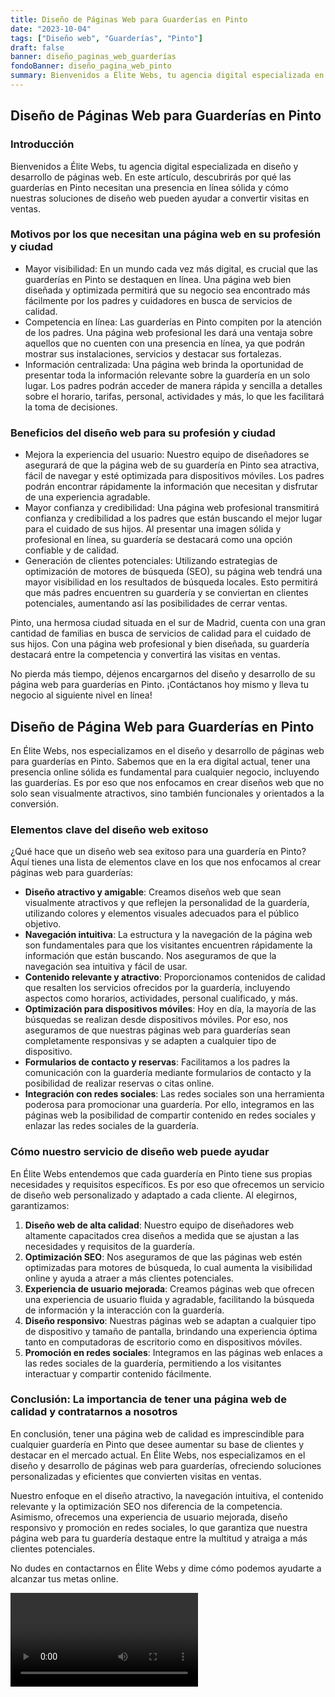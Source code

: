 ```yaml
---
title: Diseño de Páginas Web para Guarderías en Pinto
date: "2023-10-04"
tags: ["Diseño web", "Guarderías", "Pinto"]
draft: false
banner: diseño_paginas_web_guarderías
fondoBanner: diseño_pagina_web_pinto
summary: Bienvenidos a Élite Webs, tu agencia digital especializada en diseño y desarrollo de páginas web. En este artículo, descubrirás por qué las guarderías en Pinto necesitan una presencia en línea sólida y cómo nuestras soluciones de diseño web pueden ayudar a convertir visitas en ventas.
---
```



## Diseño de Páginas Web para Guarderías en Pinto

### Introducción

Bienvenidos a Élite Webs, tu agencia digital especializada en diseño y desarrollo de páginas web. En este artículo, descubrirás por qué las guarderías en Pinto necesitan una presencia en línea sólida y cómo nuestras soluciones de diseño web pueden ayudar a convertir visitas en ventas.

### Motivos por los que necesitan una página web en su profesión y ciudad

- Mayor visibilidad: En un mundo cada vez más digital, es crucial que las guarderías en Pinto se destaquen en línea. Una página web bien diseñada y optimizada permitirá que su negocio sea encontrado más fácilmente por los padres y cuidadores en busca de servicios de calidad.
- Competencia en línea: Las guarderías en Pinto compiten por la atención de los padres. Una página web profesional les dará una ventaja sobre aquellos que no cuenten con una presencia en línea, ya que podrán mostrar sus instalaciones, servicios y destacar sus fortalezas.
- Información centralizada: Una página web brinda la oportunidad de presentar toda la información relevante sobre la guardería en un solo lugar. Los padres podrán acceder de manera rápida y sencilla a detalles sobre el horario, tarifas, personal, actividades y más, lo que les facilitará la toma de decisiones.

### Beneficios del diseño web para su profesión y ciudad

- Mejora la experiencia del usuario: Nuestro equipo de diseñadores se asegurará de que la página web de su guardería en Pinto sea atractiva, fácil de navegar y esté optimizada para dispositivos móviles. Los padres podrán encontrar rápidamente la información que necesitan y disfrutar de una experiencia agradable.
- Mayor confianza y credibilidad: Una página web profesional transmitirá confianza y credibilidad a los padres que están buscando el mejor lugar para el cuidado de sus hijos. Al presentar una imagen sólida y profesional en línea, su guardería se destacará como una opción confiable y de calidad.
- Generación de clientes potenciales: Utilizando estrategias de optimización de motores de búsqueda (SEO), su página web tendrá una mayor visibilidad en los resultados de búsqueda locales. Esto permitirá que más padres encuentren su guardería y se conviertan en clientes potenciales, aumentando así las posibilidades de cerrar ventas.

Pinto, una hermosa ciudad situada en el sur de Madrid, cuenta con una gran cantidad de familias en busca de servicios de calidad para el cuidado de sus hijos. Con una página web profesional y bien diseñada, su guardería destacará entre la competencia y convertirá las visitas en ventas.

No pierda más tiempo, déjenos encargarnos del diseño y desarrollo de su página web para guarderías en Pinto. ¡Contáctanos hoy mismo y lleva tu negocio al siguiente nivel en línea!

<GifSeo />

<Cta />

## Diseño de Página Web para Guarderías en Pinto

En Élite Webs, nos especializamos en el diseño y desarrollo de páginas web para guarderías en Pinto. Sabemos que en la era digital actual, tener una presencia online sólida es fundamental para cualquier negocio, incluyendo las guarderías. Es por eso que nos enfocamos en crear diseños web que no solo sean visualmente atractivos, sino también funcionales y orientados a la conversión.

### Elementos clave del diseño web exitoso

¿Qué hace que un diseño web sea exitoso para una guardería en Pinto? Aquí tienes una lista de elementos clave en los que nos enfocamos al crear páginas web para guarderías:

- **Diseño atractivo y amigable**: Creamos diseños web que sean visualmente atractivos y que reflejen la personalidad de la guardería, utilizando colores y elementos visuales adecuados para el público objetivo.
- **Navegación intuitiva**: La estructura y la navegación de la página web son fundamentales para que los visitantes encuentren rápidamente la información que están buscando. Nos aseguramos de que la navegación sea intuitiva y fácil de usar.
- **Contenido relevante y atractivo**: Proporcionamos contenidos de calidad que resalten los servicios ofrecidos por la guardería, incluyendo aspectos como horarios, actividades, personal cualificado, y más.
- **Optimización para dispositivos móviles**: Hoy en día, la mayoría de las búsquedas se realizan desde dispositivos móviles. Por eso, nos aseguramos de que nuestras páginas web para guarderías sean completamente responsivas y se adapten a cualquier tipo de dispositivo.
- **Formularios de contacto y reservas**: Facilitamos a los padres la comunicación con la guardería mediante formularios de contacto y la posibilidad de realizar reservas o citas online.
- **Integración con redes sociales**: Las redes sociales son una herramienta poderosa para promocionar una guardería. Por ello, integramos en las páginas web la posibilidad de compartir contenido en redes sociales y enlazar las redes sociales de la guardería.

### Cómo nuestro servicio de diseño web puede ayudar

En Élite Webs entendemos que cada guardería en Pinto tiene sus propias necesidades y requisitos específicos. Es por eso que ofrecemos un servicio de diseño web personalizado y adaptado a cada cliente. Al elegirnos, garantizamos:

1. **Diseño web de alta calidad**: Nuestro equipo de diseñadores web altamente capacitados crea diseños a medida que se ajustan a las necesidades y requisitos de la guardería.
2. **Optimización SEO**: Nos aseguramos de que las páginas web estén optimizadas para motores de búsqueda, lo cual aumenta la visibilidad online y ayuda a atraer a más clientes potenciales.
3. **Experiencia de usuario mejorada**: Creamos páginas web que ofrecen una experiencia de usuario fluida y agradable, facilitando la búsqueda de información y la interacción con la guardería.
4. **Diseño responsivo**: Nuestras páginas web se adaptan a cualquier tipo de dispositivo y tamaño de pantalla, brindando una experiencia óptima tanto en computadoras de escritorio como en dispositivos móviles.
5. **Promoción en redes sociales**: Integramos en las páginas web enlaces a las redes sociales de la guardería, permitiendo a los visitantes interactuar y compartir contenido fácilmente.

### Conclusión: La importancia de tener una página web de calidad y contratarnos a nosotros

En conclusión, tener una página web de calidad es imprescindible para cualquier guardería en Pinto que desee aumentar su base de clientes y destacar en el mercado actual. En Élite Webs, nos especializamos en el diseño y desarrollo de páginas web para guarderías, ofreciendo soluciones personalizadas y eficientes que convierten visitas en ventas.

Nuestro enfoque en el diseño atractivo, la navegación intuitiva, el contenido relevante y la optimización SEO nos diferencia de la competencia. Asimismo, ofrecemos una experiencia de usuario mejorada, diseño responsivo y promoción en redes sociales, lo que garantiza que nuestra página web para tu guardería destaque entre la multitud y atraiga a más clientes potenciales.

No dudes en contactarnos en Élite Webs y dime cómo podemos ayudarte a alcanzar tus metas online.

<Video />

<CtaBot job="Guarderías" city="Pinto" />

<Gmaps query="Pinto+españa+maps" />
